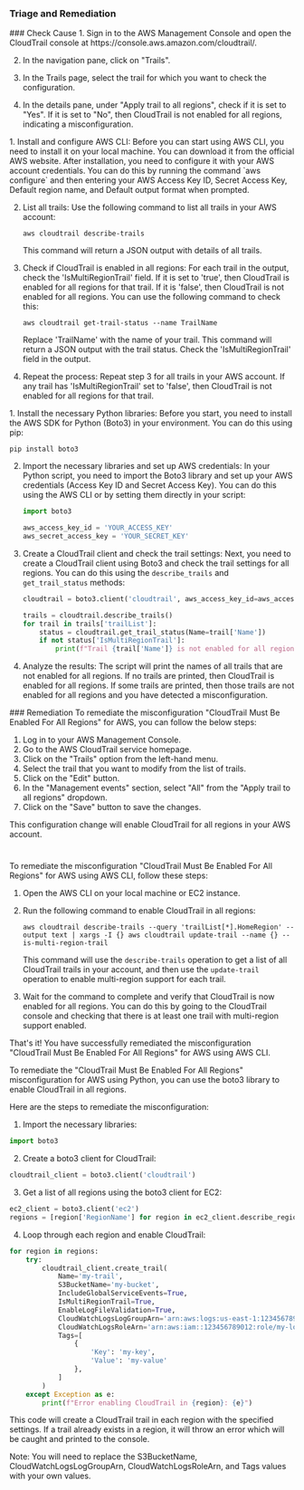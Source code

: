 
### Triage and Remediation
<Tabs>

<Tab title='Cause'>
### Check Cause
<AccordionGroup>
<Accordion title='Using Console' defaultOpen='true'>
1. Sign in to the AWS Management Console and open the CloudTrail console at https://console.aws.amazon.com/cloudtrail/.

2. In the navigation pane, click on "Trails". 

3. In the Trails page, select the trail for which you want to check the configuration.

4. In the details pane, under "Apply trail to all regions", check if it is set to "Yes". If it is set to "No", then CloudTrail is not enabled for all regions, indicating a misconfiguration.
</Accordion>

<Accordion title='Using CLI'>
1. Install and configure AWS CLI: Before you can start using AWS CLI, you need to install it on your local machine. You can download it from the official AWS website. After installation, you need to configure it with your AWS account credentials. You can do this by running the command `aws configure` and then entering your AWS Access Key ID, Secret Access Key, Default region name, and Default output format when prompted.

2. List all trails: Use the following command to list all trails in your AWS account:

    ```
    aws cloudtrail describe-trails
    ```

    This command will return a JSON output with details of all trails.

3. Check if CloudTrail is enabled in all regions: For each trail in the output, check the 'IsMultiRegionTrail' field. If it is set to 'true', then CloudTrail is enabled for all regions for that trail. If it is 'false', then CloudTrail is not enabled for all regions. You can use the following command to check this:

    ```
    aws cloudtrail get-trail-status --name TrailName
    ```

    Replace 'TrailName' with the name of your trail. This command will return a JSON output with the trail status. Check the 'IsMultiRegionTrail' field in the output.

4. Repeat the process: Repeat step 3 for all trails in your AWS account. If any trail has 'IsMultiRegionTrail' set to 'false', then CloudTrail is not enabled for all regions for that trail.
</Accordion>

<Accordion title='Using Python'>
1. Install the necessary Python libraries: Before you start, you need to install the AWS SDK for Python (Boto3) in your environment. You can do this using pip:

   ```
   pip install boto3
   ```

2. Import the necessary libraries and set up AWS credentials: In your Python script, you need to import the Boto3 library and set up your AWS credentials (Access Key ID and Secret Access Key). You can do this using the AWS CLI or by setting them directly in your script:

   ```python
   import boto3

   aws_access_key_id = 'YOUR_ACCESS_KEY'
   aws_secret_access_key = 'YOUR_SECRET_KEY'
   ```

3. Create a CloudTrail client and check the trail settings: Next, you need to create a CloudTrail client using Boto3 and check the trail settings for all regions. You can do this using the `describe_trails` and `get_trail_status` methods:

   ```python
   cloudtrail = boto3.client('cloudtrail', aws_access_key_id=aws_access_key_id, aws_secret_access_key=aws_secret_access_key)

   trails = cloudtrail.describe_trails()
   for trail in trails['trailList']:
       status = cloudtrail.get_trail_status(Name=trail['Name'])
       if not status['IsMultiRegionTrail']:
           print(f"Trail {trail['Name']} is not enabled for all regions.")
   ```

4. Analyze the results: The script will print the names of all trails that are not enabled for all regions. If no trails are printed, then CloudTrail is enabled for all regions. If some trails are printed, then those trails are not enabled for all regions and you have detected a misconfiguration.
</Accordion>

</AccordionGroup>
</Tab>
<Tab title='Remediation'>
### Remediation

<AccordionGroup>
<Accordion title='Using Console' defaultOpen='true'>
To remediate the misconfiguration "CloudTrail Must Be Enabled For All Regions" for AWS, you can follow the below steps:

1. Log in to your AWS Management Console.
2. Go to the AWS CloudTrail service homepage.
3. Click on the "Trails" option from the left-hand menu.
4. Select the trail that you want to modify from the list of trails.
5. Click on the "Edit" button.
6. In the "Management events" section, select "All" from the "Apply trail to all regions" dropdown.
7. Click on the "Save" button to save the changes.

This configuration change will enable CloudTrail for all regions in your AWS account.

#
</Accordion>

<Accordion title='Using CLI'>
To remediate the misconfiguration "CloudTrail Must Be Enabled For All Regions" for AWS using AWS CLI, follow these steps:

1. Open the AWS CLI on your local machine or EC2 instance.

2. Run the following command to enable CloudTrail in all regions:

   ```
   aws cloudtrail describe-trails --query 'trailList[*].HomeRegion' --output text | xargs -I {} aws cloudtrail update-trail --name {} --is-multi-region-trail
   ```

   This command will use the `describe-trails` operation to get a list of all CloudTrail trails in your account, and then use the `update-trail` operation to enable multi-region support for each trail.

3. Wait for the command to complete and verify that CloudTrail is now enabled for all regions. You can do this by going to the CloudTrail console and checking that there is at least one trail with multi-region support enabled.

That's it! You have successfully remediated the misconfiguration "CloudTrail Must Be Enabled For All Regions" for AWS using AWS CLI.
</Accordion>

<Accordion title='Using Python'>
To remediate the "CloudTrail Must Be Enabled For All Regions" misconfiguration for AWS using Python, you can use the boto3 library to enable CloudTrail in all regions.

Here are the steps to remediate the misconfiguration:

1. Import the necessary libraries:

```python
import boto3
```

2. Create a boto3 client for CloudTrail:

```python
cloudtrail_client = boto3.client('cloudtrail')
```

3. Get a list of all regions using the boto3 client for EC2:

```python
ec2_client = boto3.client('ec2')
regions = [region['RegionName'] for region in ec2_client.describe_regions()['Regions']]
```

4. Loop through each region and enable CloudTrail:

```python
for region in regions:
    try:
        cloudtrail_client.create_trail(
            Name='my-trail',
            S3BucketName='my-bucket',
            IncludeGlobalServiceEvents=True,
            IsMultiRegionTrail=True,
            EnableLogFileValidation=True,
            CloudWatchLogsLogGroupArn='arn:aws:logs:us-east-1:123456789012:log-group:my-log-group:*',
            CloudWatchLogsRoleArn='arn:aws:iam::123456789012:role/my-log-role',
            Tags=[
                {
                    'Key': 'my-key',
                    'Value': 'my-value'
                },
            ]
        )
    except Exception as e:
        print(f"Error enabling CloudTrail in {region}: {e}")
```

This code will create a CloudTrail trail in each region with the specified settings. If a trail already exists in a region, it will throw an error which will be caught and printed to the console.

Note: You will need to replace the S3BucketName, CloudWatchLogsLogGroupArn, CloudWatchLogsRoleArn, and Tags values with your own values.
</Accordion>

</AccordionGroup>
</Tab>
</Tabs>

